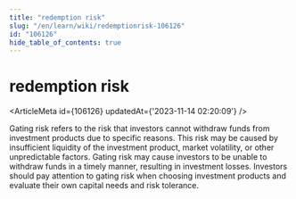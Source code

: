 ```yaml
---
title: "redemption risk"
slug: "/en/learn/wiki/redemptionrisk-106126"
id: "106126"
hide_table_of_contents: true
---
```



<Breadcrumbs current="redemption risk" />

# redemption risk

<ArticleMeta id={106126} updatedAt={'2023-11-14 02:20:09'} />
<div className='border-solid border-b border-t-0 my-4 border-[var(--ifm-color-gray-300)]' />

Gating risk refers to the risk that investors cannot withdraw funds from investment products due to specific reasons. This risk may be caused by insufficient liquidity of the investment product, market volatility, or other unpredictable factors. Gating risk may cause investors to be unable to withdraw funds in a timely manner, resulting in investment losses. Investors should pay attention to gating risk when choosing investment products and evaluate their own capital needs and risk tolerance.
